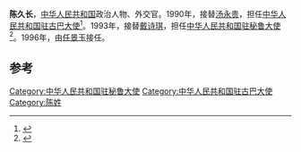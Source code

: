 '''陈久长'''，[[中华人民共和国|中华人民共和国]]政治人物、外交官。1990年，接替[[汤永贵|汤永贵]]，担任[[中国驻古巴大使列表|中华人民共和国驻古巴大使]]<ref>{{cite web|author=中华人民共和国外交部|title=中国驻古巴历任大使|url=http://www.mfa.gov.cn/chn/pds/ziliao/wjrw/2167/2174/t9286.htm|publisher=中华人民共和国外交部|accessdate=2012-03-09}}</ref>。1993年，接替[[戴诗琪|戴诗琪]]，担任[[中国驻秘鲁大使列表|中华人民共和国驻秘鲁大使]]<ref>{{cite web|author=中华人民共和国外交部|title=中国驻秘鲁历任大使|url=http://www.mfa.gov.cn/chn/pds/ziliao/wjrw/2167/2174/t9288.htm|publisher=中华人民共和国外交部|accessdate=2012-03-09}}</ref>。1996年，由[[任景玉|任景玉]]接任。

== 参考 ==
{{reflist}}
{{start box}}
{{s-dip}}
{{succession box|[[汤永贵|汤永贵]]|[[徐贻聪|徐贻聪]]|[[中国驻古巴大使列表|中华人民共和国驻古巴大使]]|1990年9月-1993年8月}}
{{succession box|[[戴诗琪|戴诗琪]]|[[任景玉|任景玉]]|[[中国驻秘鲁大使列表|中华人民共和国驻秘鲁大使]]|1993年9月-1996年11月}}
{{end box}}
{{中国政治人物小作品}}

[[Category:中华人民共和国驻秘鲁大使|Category:中华人民共和国驻秘鲁大使]]
[[Category:中华人民共和国驻古巴大使|Category:中华人民共和国驻古巴大使]]
[[Category:陈姓|Category:陈姓]]